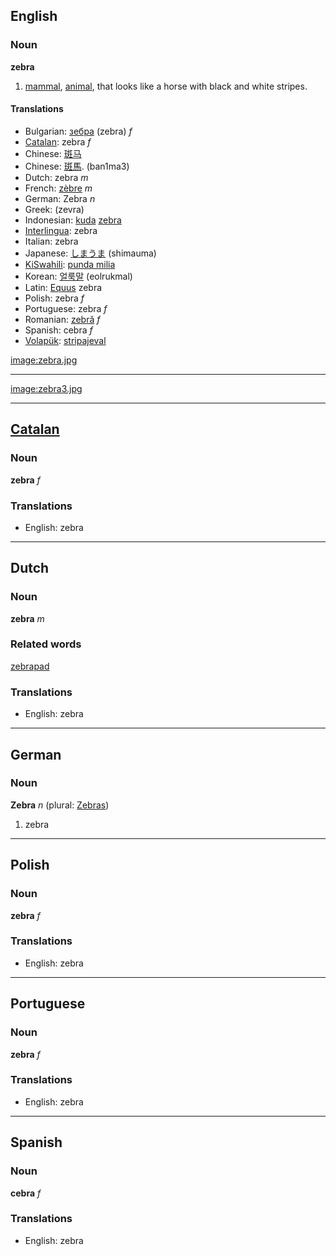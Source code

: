 == English ==
=== Noun ===
'''zebra'''

#[[mammal]], [[animal]], that looks like a horse with black and white stripes.

==== Translations ====
*Bulgarian: [[зебра]] (zebra) ''f''
*[[Catalan]]: zebra ''f''
*Chinese: [[斑马]]
*Chinese: [[斑馬]]. (ban1ma3)
*Dutch: zebra ''m''
*French: [[zèbre]] ''m''
*German: Zebra ''n'' 
*Greek: (zevra)
*Indonesian: [[kuda]] [[zebra]]
*[[Interlingua]]: zebra
*Italian: zebra
*Japanese: [[しまうま]] (shimauma)
*[[KiSwahili]]: [[punda milia]]
*Korean: [[얼룩말]] (eolrukmal)
*Latin: [[Equus]] zebra
*Polish: zebra ''f''
*Portuguese: zebra ''f''
*Romanian: [[zebră]] ''f''
*Spanish: cebra ''f''
*[[Volapük]]: [[stripajeval]]

[[image:zebra.jpg]]
----
[[image:zebra3.jpg]]
----

==[[Catalan]]==
===Noun===
'''zebra''' ''f''

===Translations===
*English: zebra
----
==Dutch==
===Noun===

'''zebra''' ''m''

===Related words===
[[zebrapad]]

===Translations===
*English: zebra
----

==German==
===Noun===
'''Zebra''' ''n'' (plural: [[Zebras]])

#zebra

----
==Polish==
===Noun===

'''zebra''' ''f''

===Translations===
*English: zebra
----
==Portuguese==
===Noun===

'''zebra''' ''f''

===Translations===
*English: zebra
----
==Spanish==
===Noun===

'''cebra''' ''f''
===Translations===
*English: zebra